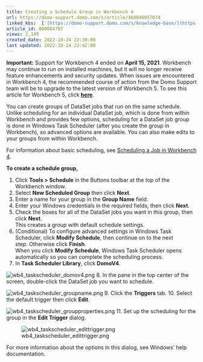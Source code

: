 ```yaml
---
title: Creating a Schedule Group in Workbench 4
url: https://domo-support.domo.com/s/article/360046857074
linked_kbs:  ['[https://domo-support.domo.com/s/knowledge-base/](https://domo-support.domo.com/s/knowledge-base/)', '[https://domo-support.domo.com/s/](https://domo-support.domo.com/s/)', '[https://domo-support.domo.com/s/topic/0TO5w000000ZammGAC](https://domo-support.domo.com/s/topic/0TO5w000000ZammGAC)', '[https://domo-support.domo.com/s/topic/0TO5w000000ZaoPGAS](https://domo-support.domo.com/s/topic/0TO5w000000ZaoPGAS)', '[https://domo-support.domo.com/s/topic/0TO5w000000ZapSGAS](https://domo-support.domo.com/s/topic/0TO5w000000ZapSGAS)', '[https://domo-support.domo.com/s/article/360046750913](https://domo-support.domo.com/s/article/360046750913)', '[https://domo-support.domo.com/s/article/360046856934](https://domo-support.domo.com/s/article/360046856934)', '[https://domo-support.domo.com/s/article/360046857074](https://domo-support.domo.com/s/article/360046857074)', '[https://domo-support.domo.com/s/topic/0TO5w000000ZapSGAS/workbench-4](https://domo-support.domo.com/s/topic/0TO5w000000ZapSGAS/workbench-4)', '[https://domo-support.domo.com/s/article/360043429933](https://domo-support.domo.com/s/article/360043429933)', '[https://domo-support.domo.com/s/article/360043429953](https://domo-support.domo.com/s/article/360043429953)', '[https://domo-support.domo.com/s/article/360042925494](https://domo-support.domo.com/s/article/360042925494)', '[https://domo-support.domo.com/s/article/4408174643607](https://domo-support.domo.com/s/article/4408174643607)', '[https://domo-support.domo.com/s/article/360043429913](https://domo-support.domo.com/s/article/360043429913)', '[https://domo-support.domo.com/s/login/](https://domo-support.domo.com/s/login/)']
article_id: 000004787
views: 2,149
created_date: 2022-10-24 22:30:00
last updated: 2022-10-24 22:42:00
---
```









**Important:** Support for Workbench 4 ended on **April 15, 2021**. Workbench may continue to run on installed machines, but it will no longer receive feature enhancements and security updates. When issues are encountered in Workbench 4, the recommended course of action from the Domo Support team will be to upgrade to the latest version of Workbench 5. To see this article for Workbench 5, click [**here**](/s/article/360046750913).



You can create groups of DataSet jobs that run on the same schedule. Unlike scheduling for an individual DataSet job, which is done from within Workbench and provides few options, scheduling for a DataSet job group is done in Windows Task Scheduler (after you create the group in Workbench), so advanced options are available. You can also make edits to your groups from within Workbench.


For information about basic scheduling, see [Scheduling a Job in Workbench 4](/s/article/360046856934 "Scheduling a Job in Workbench 4").


**To create a schedule group,**


1. Click **Tools > Schedule** in the Buttons toolbar at the top of the Workbench window.
2. Select **New Scheduled Group** then click **Next**.
3. Enter a name for your group in the **Group Name** field.
4. Enter your Windows credentials in the required fields, then click **Next**.
5. Check the boxes for all of the DataSet jobs you want in this group, then click **Next**.  
This creates a group with default schedule settings.
6. (Conditional) To configure advanced settings in Windows Task Scheduler, click **Modify Schedule**, then continue on to the next step. Otherwise click **Finish**.  
When you click **Modify Schedule**, Windows Task Scheduler opens automatically so you can complete the scheduling process.
7. In **Task Scheduler Library**, click **DomoV4**.  
  
![wb4_taskscheduler_domov4.png](wb4_taskscheduler_domov4.png)
8. In the pane in the top center of the screen, double-click the DataSet job you want to schedule.  
  
![wb4_taskscheduler_groupname.png](wb4_taskscheduler_groupname.png)
9. Click the **Triggers** tab.
10. Select the default trigger then click **Edit**.  
  
![wb4_taskscheduler_groupproperties.png](wb4_taskscheduler_groupproperties.png)
11. Set up the scheduling for the group in the **Edit Trigger** dialog.  
  
![wb4_taskscheduler_edittrigger.png](wb4_taskscheduler_edittrigger.png)  
  
For more information about the options in this dialog, see Windows' help documentation.
